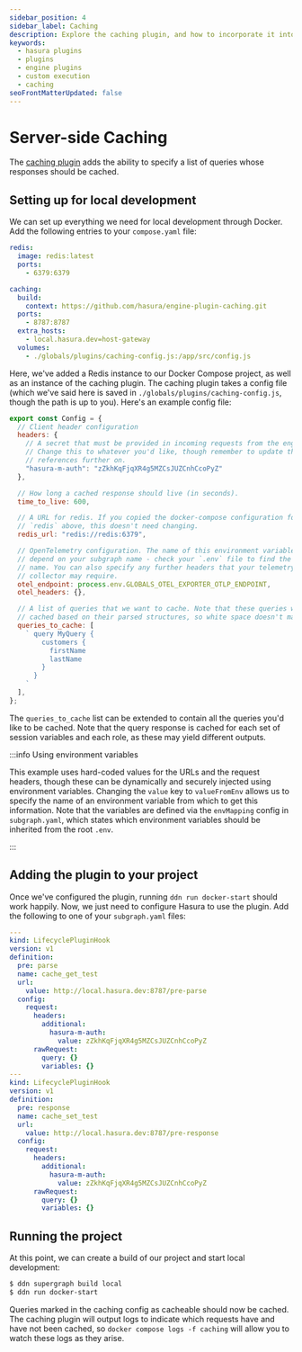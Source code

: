 ```yaml
---
sidebar_position: 4
sidebar_label: Caching
description: Explore the caching plugin, and how to incorporate it into your Hasura projects.
keywords:
  - hasura plugins
  - plugins
  - engine plugins
  - custom execution
  - caching
seoFrontMatterUpdated: false
---
```


# Server-side Caching

The [caching plugin](https://github.com/hasura/engine-plugin-caching) adds
the ability to specify a list of queries whose responses should be cached.

## Setting up for local development

We can set up everything we need for local development through Docker.
Add the following entries to your `compose.yaml` file:

```yaml
redis:
  image: redis:latest
  ports:
    - 6379:6379

caching:
  build:
    context: https://github.com/hasura/engine-plugin-caching.git
  ports:
    - 8787:8787
  extra_hosts:
    - local.hasura.dev=host-gateway
  volumes:
    - ./globals/plugins/caching-config.js:/app/src/config.js
```

Here, we've added a Redis instance to our Docker Compose project, as well as an
instance of the caching plugin. The caching plugin takes a config file (which
we've said here is saved in `./globals/plugins/caching-config.js`, though the
path is up to you). Here's an example config file:

```javascript
export const Config = {
  // Client header configuration
  headers: {
    // A secret that must be provided in incoming requests from the engine.
    // Change this to whatever you'd like, though remember to update the
    // references further on.
    "hasura-m-auth": "zZkhKqFjqXR4g5MZCsJUZCnhCcoPyZ"
  },

  // How long a cached response should live (in seconds).
  time_to_live: 600,

  // A URL for redis. If you copied the docker-compose configuration for
  // `redis` above, this doesn't need changing.
  redis_url: "redis://redis:6379",

  // OpenTelemetry configuration. The name of this environment variable will
  // depend on your subgraph name - check your `.env` file to find the correct
  // name. You can also specify any further headers that your telemetry
  // collector may require.
  otel_endpoint: process.env.GLOBALS_OTEL_EXPORTER_OTLP_ENDPOINT,
  otel_headers: {},

  // A list of queries that we want to cache. Note that these queries will be
  // cached based on their parsed structures, so white space doesn't matter.
  queries_to_cache: [
    ` query MyQuery {
        customers {
          firstName
          lastName
        }
      }
    `
  ],
};
```

The `queries_to_cache` list can be extended to contain all the queries you'd
like to be cached. Note that the query response is cached for each set of
session variables and each role, as these may yield different outputs.

:::info Using environment variables

This example uses hard-coded values for the URLs and the request headers,
though these can be dynamically and securely injected using environment
variables. Changing the `value` key to `valueFromEnv` allows us to specify the
name of an environment variable from which to get this information. Note that
the variables are defined via the `envMapping` config in `subgraph.yaml`, which
states which environment variables should be inherited from the root `.env`.

:::

## Adding the plugin to your project

Once we've configured the plugin, running `ddn run docker-start` should work
happily. Now, we just need to configure Hasura to use the plugin. Add the
following to one of your `subgraph.yaml` files:

```yaml
---
kind: LifecyclePluginHook
version: v1
definition:
  pre: parse
  name: cache_get_test
  url:
    value: http://local.hasura.dev:8787/pre-parse
  config:
    request:
      headers:
        additional:
          hasura-m-auth:
            value: zZkhKqFjqXR4g5MZCsJUZCnhCcoPyZ
      rawRequest:
        query: {}
        variables: {}
---
kind: LifecyclePluginHook
version: v1
definition:
  pre: response
  name: cache_set_test
  url:
    value: http://local.hasura.dev:8787/pre-response
  config:
    request:
      headers:
        additional:
          hasura-m-auth:
            value: zZkhKqFjqXR4g5MZCsJUZCnhCcoPyZ
      rawRequest:
        query: {}
        variables: {}
```

## Running the project

At this point, we can create a build of our project and start local
development:

```bash
$ ddn supergraph build local
$ ddn run docker-start
```

Queries marked in the caching config as cacheable should now be cached. The
caching plugin will output logs to indicate which requests have and have not
been cached, so `docker compose logs -f caching` will allow you to watch these
logs as they arise.
